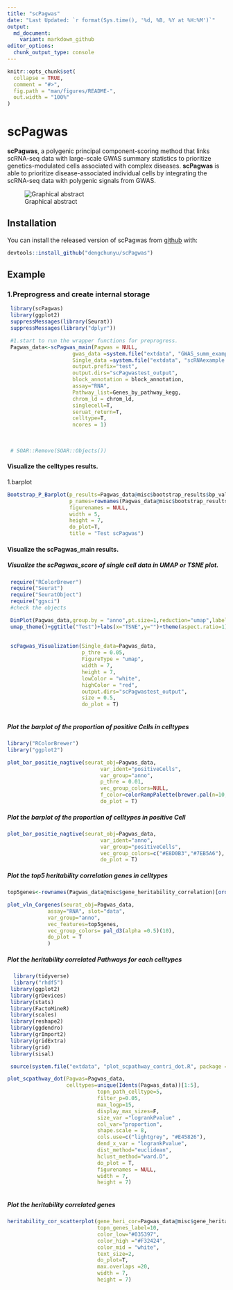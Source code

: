 ```yaml
---
title: "scPagwas"
date: "Last Updated: `r format(Sys.time(), '%d, %B, %Y at %H:%M')`"
output:
  md_document:
    variant: markdown_github
editor_options:
  chunk_output_type: console
---
```


```r
knitr::opts_chunk$set(
  collapse = TRUE,
  comment = "#>",
  fig.path = "man/figures/README-",
  out.width = "100%"
)
```

# scPagwas

**scPagwas**, a polygenic principal component-scoring method that links scRNA-seq data with large-scale GWAS summary statistics to prioritize genetics-modulated cells associated with complex diseases.
**scPagwas** is able to prioritize disease-associated individual cells by integrating the scRNA-seq data with polygenic signals from GWAS.


![Graphical abstract](./docs/reference/figures/workflow_20220222.png)

## Installation

You can install the released version of scPagwas from [github](https://github.com/dengchunyu/scPagwas) with:

``` r
devtools::install_github("dengchunyu/scPagwas")

```

## Example 

### 1.Preprogress and create internal storage

```r
 library(scPagwas)
 library(ggplot2)
 suppressMessages(library(Seurat))
 suppressMessages(library("dplyr"))

 #1.start to run the wrapper functions for preprogress.
 Pagwas_data<-scPagwas_main(Pagwas = NULL,
                     gwas_data =system.file("extdata", "GWAS_summ_example.txt", package = "scPagwas"),
                     Single_data =system.file("extdata", "scRNAexample.rds", package = "scPagwas"),
                     output.prefix="test",
                     output.dirs="scPagwastest_output",
                     block_annotation = block_annotation,
                     assay="RNA",
                     Pathway_list=Genes_by_pathway_kegg,
                     chrom_ld = chrom_ld,
                     singlecell=T,
                     seruat_return=T,
                     celltype=T,
                     ncores = 1)
 
 
  
 # SOAR::Remove(SOAR::Objects()) 
```
 
#### Visualize the celltypes results.

 1.barplot
```r

Bootstrap_P_Barplot(p_results=Pagwas_data@misc$bootstrap_results$bp_value[-1],
                    p_names=rownames(Pagwas_data@misc$bootstrap_results)[-1],
                    figurenames = NULL,
                    width = 5,
                    height = 7,
                    do_plot=T,
                    title = "Test scPagwas")

```

#### Visualize the scPagwas_main results.
##### Visualize the scPagwas_score of single cell data in UMAP or TSNE plot. 

```r
 require("RColorBrewer")
 require("Seurat")
 require("SeuratObject")
 require("ggsci")
 #check the objects

 DimPlot(Pagwas_data,group.by = "anno",pt.size=1,reduction="umap",label = T, repel=TRUE)+ 
 umap_theme()+ggtitle("Test")+labs(x="TSNE",y="")+theme(aspect.ratio=1)
 
 
 scPagwas_Visualization(Single_data=Pagwas_data,
                        p_thre = 0.05,
                        FigureType = "umap",
                        width = 7,
                        height = 7,
                        lowColor = "white", 
                        highColor = "red",
                        output.dirs="scPagwastest_output",
                        size = 0.5,
                        do_plot = T)
 
```

##### Plot the barplot of the proportion of positive Cells in celltypes

```r
library("RColorBrewer")
library("ggplot2")

plot_bar_positie_nagtive(seurat_obj=Pagwas_data,
                              var_ident="positiveCells",
                              var_group="anno",
                              p_thre = 0.01,
                              vec_group_colors=NULL,
                              f_color=colorRampPalette(brewer.pal(n=10, name="RdYlBu")),
                              do_plot = T)
```

##### Plot the barplot of the proportion of celltypes in positive Cell 

```r
plot_bar_positie_nagtive(seurat_obj=Pagwas_data,
                              var_ident="anno",
                              var_group="positiveCells",
                              vec_group_colors=c("#E8D0B3","#7EB5A6"),
                              do_plot = T)
```


##### Plot the top5 heritability correlation genes in celltypes

```r
top5genes<-rownames(Pagwas_data@misc$gene_heritability_correlation)[order(Pagwas_data@misc$gene_heritability_correlation,decreasing = T)[1:5]]

plot_vln_Corgenes(seurat_obj=Pagwas_data,
             assay="RNA", slot="data",
             var_group="anno",
             vec_features=top5genes,
             vec_group_colors= pal_d3(alpha =0.5)(10),
             do_plot = T
             )

```

##### Plot the heritability correlated Pathways for each celltypes

```r
  library(tidyverse)
  library("rhdf5")
 library(ggplot2)
 library(grDevices)
 library(stats)
 library(FactoMineR)
 library(scales)
 library(reshape2)
 library(ggdendro)
 library(grImport2)
 library(gridExtra)
 library(grid)
 library(sisal)

 source(system.file("extdata", "plot_scpathway_contri_dot.R", package = "scPagwas"))

plot_scpathway_dot(Pagwas=Pagwas_data,
                   celltypes=unique(Idents(Pagwas_data))[1:5],
                             topn_path_celltype=5,
                             filter_p=0.05,
                             max_logp=15,
                             display_max_sizes=F,
                             size_var ="logrankPvalue" ,
                             col_var="proportion",
                             shape.scale = 8,
                             cols.use=c("lightgrey", "#E45826"),
                             dend_x_var = "logrankPvalue",
                             dist_method="euclidean",
                             hclust_method="ward.D",
                             do_plot = T,
                             figurenames = NULL,
                             width = 7,
                             height = 7)
                             
```

##### Plot the heritability correlated genes

```r

heritability_cor_scatterplot(gene_heri_cor=Pagwas_data@misc$gene_heritability_correlation,
                             topn_genes_label=10,
                             color_low="#035397",
                             color_high ="#F32424",
                             color_mid = "white",
                             text_size=2,
                             do_plot=T,
                             max.overlaps =20,
                             width = 7,
                             height = 7)


```
